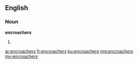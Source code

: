 ==English==

===Noun===
'''encroachers'''

# {{plural of|encroacher}}

[[ar:encroachers]]
[[fr:encroachers]]
[[ku:encroachers]]
[[mg:encroachers]]
[[my:encroachers]]